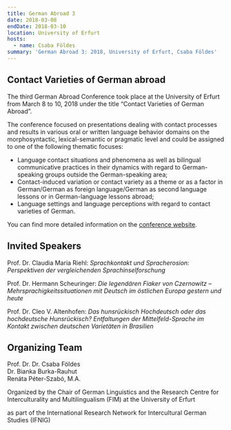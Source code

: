 ```yaml
---
title: German Abroad 3
date: 2018-03-08
endDate: 2018-03-10
location: University of Erfurt
hosts:
  - name: Csaba Földes
summary: 'German Abroad 3: 2018, University of Erfurt, Csaba Földes'
---
```

## **Contact Varieties of German abroad**

The third German Abroad Conference took place at the University of Erfurt from March 8 to 10, 2018 under the title “Contact Varieties of German Abroad”.

The conference focused on presentations dealing with contact processes and results in various oral or written language behavior domains on the morphosyntactic, lexical-semantic or pragmatic level and could be assigned to one of the following thematic focuses:

* Language contact situations and phenomena as well as bilingual communicative practices in their dynamics with regard to German-speaking groups outside the German-speaking area;
* Contact-induced variation or contact variety as a theme or as a factor in German/German as foreign language/German as second language lessons or in German-language lessons abroad;
* Language settings and language perceptions with regard to contact varieties of German.&#x20;

You can find more detailed information on the [conference website](https://www.uni-erfurt.de/en/philosophische-fakultaet/seminare-professuren/sprachwissenschaft/chairs-of-linguistics/german-linguistics/german-abroad).



## Invited Speakers

Prof. Dr. Claudia Maria Riehl: *Sprachkontakt und Spracherosion: Perspektiven der vergleichenden Sprachinselforschung*

Prof. Dr. Hermann Scheuringer: *Die legendären Fiaker von Czernowitz – Mehrsprachigkeitssituationen mit Deutsch im östlichen Europa gestern und heute*

Prof. Dr. Cleo V. Altenhofen: *Das hunsrückisch Hochdeutsch oder das hochdeutsche Hunsrückisch? Entfaltungen der Mittelfeld-Sprache im Kontakt zwischen deutschen Varietäten in Brasilien*



## Organizing Team

Prof. Dr. Dr. Csaba Földes\
Dr. Bianka Burka-Rauhut\
Renáta Péter-Szabó, M.A.



Organized by the Chair of German Linguistics and the Research Centre for Interculturality and Multilingualism (FIM) at the University of Erfurt

as part of the International Research Network for Intercultural German Studies (IFNIG)
